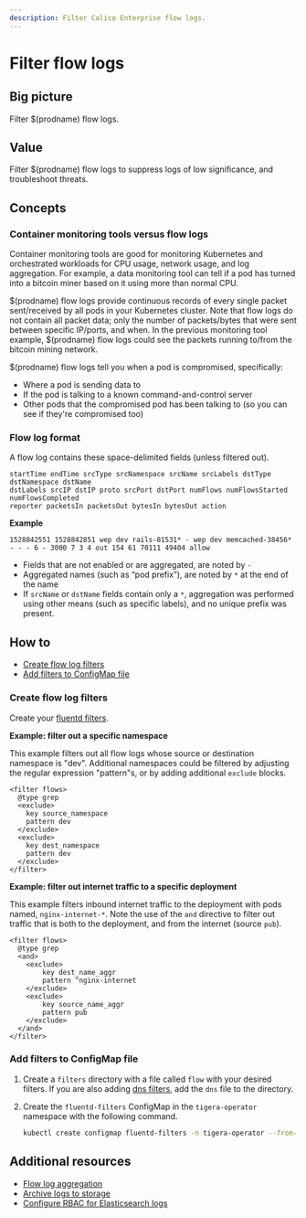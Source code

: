 ```yaml
---
description: Filter Calico Enterprise flow logs.
---
```


# Filter flow logs

## Big picture

Filter $(prodname) flow logs.

## Value

Filter $(prodname) flow logs to suppress logs of low significance, and troubleshoot threats.

## Concepts

### Container monitoring tools versus flow logs

Container monitoring tools are good for monitoring Kubernetes and orchestrated workloads for CPU usage, network usage, and log aggregation. For example, a data monitoring tool can tell if a pod has turned into a bitcoin miner based on it using more than normal CPU.

$(prodname) flow logs provide continuous records of every single packet sent/received by all pods in your Kubernetes cluster. Note that flow logs do not contain all packet data; only the number of packets/bytes that were sent between specific IP/ports, and when. In the previous monitoring tool example, $(prodname) flow logs could see the packets running to/from the bitcoin mining network.

$(prodname) flow logs tell you when a pod is compromised, specifically:

- Where a pod is sending data to
- If the pod is talking to a known command-and-control server
- Other pods that the compromised pod has been talking to (so you can see if they're compromised too)

### Flow log format

A flow log contains these space-delimited fields (unless filtered out).

```
startTime endTime srcType srcNamespace srcName srcLabels dstType dstNamespace dstName
dstLabels srcIP dstIP proto srcPort dstPort numFlows numFlowsStarted numFlowsCompleted
reporter packetsIn packetsOut bytesIn bytesOut action
```

**Example**

```
1528842551 1528842851 wep dev rails-81531* - wep dev memcached-38456* - - - 6 - 3000 7 3 4 out 154 61 70111 49404 allow
```

- Fields that are not enabled or are aggregated, are noted by `-`
- Aggregated names (such as “pod prefix”), are noted by `*` at the end of the name
- If `srcName` or `dstName` fields contain only a `*`, aggregation was performed using other means (such as specific labels), and no unique prefix was present.

## How to

- [Create flow log filters](#create-flow-log-filters)
- [Add filters to ConfigMap file](#add-filters-to-configmap-file)

### Create flow log filters

Create your [fluentd filters](https://docs.fluentd.org/filter/grep).

**Example: filter out a specific namespace**

This example filters out all flow logs whose source or destination namespace is "dev". Additional namespaces could be filtered by adjusting the regular expression "pattern"s, or by adding additional `exclude` blocks.

```
<filter flows>
  @type grep
  <exclude>
    key source_namespace
    pattern dev
  </exclude>
  <exclude>
    key dest_namespace
    pattern dev
  </exclude>
</filter>
```

**Example: filter out internet traffic to a specific deployment**

This example filters inbound internet traffic to the deployment with pods named, `nginx-internet-*`. Note the use of the `and` directive to filter out traffic that is both to the deployment, and from the internet (source `pub`).

```
<filter flows>
  @type grep
  <and>
    <exclude>
        key dest_name_aggr
        pattern ^nginx-internet
    </exclude>
    <exclude>
        key source_name_aggr
        pattern pub
    </exclude>
  </and>
</filter>
```

### Add filters to ConfigMap file

1. Create a `filters` directory with a file called `flow` with your desired filters. If you are also adding [dns filters](../dns/filtering-dns.mdx), add the `dns` file to the directory.

1. Create the `fluentd-filters` ConfigMap in the `tigera-operator` namespace with the following command.

   ```bash
   kubectl create configmap fluentd-filters -n tigera-operator --from-file=filters
   ```

## Additional resources

- [Flow log aggregation](aggregation.mdx)
- [Archive logs to storage](../archive-storage.mdx)
- [Configure RBAC for Elasticsearch logs](../rbac-elasticsearch.mdx)

